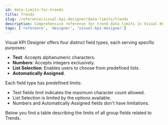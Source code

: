 ```yaml
---
id: data-limits-for-trends
title: Trends
slug: /reference/visual-kpi-designer/data-limits/trends
description: Comprehensive reference for trend data limits in Visual KPI Designer, detailing field types, restrictions, and configuration options for trends.
tags: ['reference', 'designer', 'visual-kpi-designer']
---
```


<head>
  <title>Trends</title>
  <meta name="keywords" content="Trends, Data Limits, Visual KPI Designer, designer, Visual KPI, reference, field types, character limits"/>
</head>


Visual KPI Designer offers four distinct field types, each serving specific purposes:

- **Text**: Accepts alphanumeric characters.
- **Numbers**: Accepts integers exclusively.
- **List Selection**: Enables users to choose from predefined lists.
- **Automatically Assigned**.

Each field type has predefined limits:

- Text fields limit indicates the maximum character count allowed.
- List Selection is limited by the options available.
- Numbers and Automatically Assigned fields don't have limitations.

Below you find a table describing the limits of all group fields related to Trends.

<JsonToTable jsonData={table} />